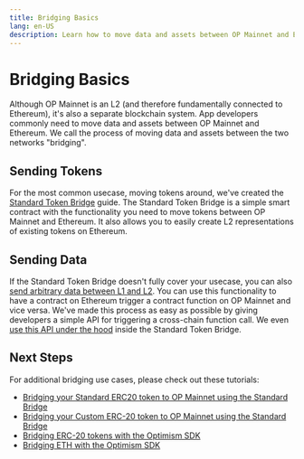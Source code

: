 ```yaml
---
title: Bridging Basics
lang: en-US
description: Learn how to move data and assets between OP Mainnet and Ethereum, known as "bridging".
---
```


# Bridging Basics

Although OP Mainnet is an L2 (and therefore fundamentally connected to Ethereum), it's also a separate blockchain system.
App developers commonly need to move data and assets between OP Mainnet and Ethereum.
We call the process of moving data and assets between the two networks "bridging".

## Sending Tokens

For the most common usecase, moving tokens around, we've created the [Standard Token Bridge](standard-bridge) guide.
The Standard Token Bridge is a simple smart contract with the functionality you need to move tokens between OP Mainnet and Ethereum.
It also allows you to easily create L2 representations of existing tokens on Ethereum.

## Sending Data

If the Standard Token Bridge doesn't fully cover your usecase, you can also [send arbitrary data between L1 and L2](messaging).
You can use this functionality to have a contract on Ethereum trigger a contract function on OP Mainnet and vice versa.
We've made this process as easy as possible by giving developers a simple API for triggering a cross-chain function call.
We even [use this API under the hood](https://github.com/ethereum-optimism/optimism/blob/a21cec6d3d00c9d7ed100c0257d4b966b034620f/packages/contracts/contracts/L1/messaging/L1StandardBridge.sol#L202) inside the Standard Token Bridge.

## Next Steps

For additional bridging use cases, please check out these tutorials:

*   [Bridging your Standard ERC20 token to OP Mainnet using the Standard Bridge](../tutorials/standard-bridge-standard-token)
*   [Bridging your Custom ERC-20 token to OP Mainnet using the Standard Bridge](../tutorials/standard-bridge-custom-token)
*   [Bridging ERC-20 tokens with the Optimism SDK](../tutorials/cross-dom-bridge-erc20)
*   [Bridging ETH with the Optimism SDK](../tutorials/cross-dom-bridge-eth)
